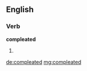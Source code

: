==English==

===Verb===
'''compleated'''

# {{past of|[[compleat]]}}

[[de:compleated]]
[[mg:compleated]]